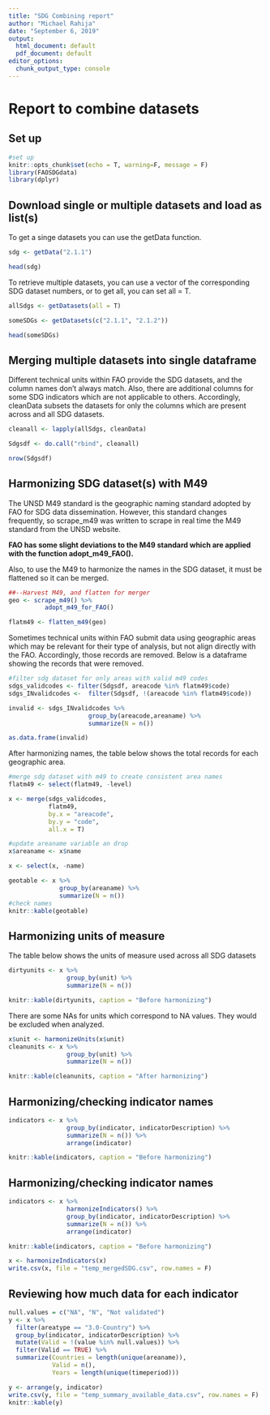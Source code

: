```yaml
---
title: "SDG Combining report"
author: "Michael Rahija"
date: "September 6, 2019"
output:
  html_document: default
  pdf_document: default
editor_options:
  chunk_output_type: console
---
```


# Report to combine datasets


## Set up
```r
#set up
knitr::opts_chunk$set(echo = T, warning=F, message = F)
library(FAOSDGdata)
library(dplyr)

```

## Download single or multiple datasets and load as list(s)

To get a singe datasets you can use the getData function. 
```r
sdg <- getData("2.1.1")

head(sdg)
```

To retrieve multiple datasets, you can use a vector of the corresponding SDG dataset numbers, 
or to get all, you can set all = T.
```r
allSdgs <- getDatasets(all = T)

someSDGs <- getDatasets(c("2.1.1", "2.1.2"))

head(someSDGs)
```


## Merging multiple datasets into single dataframe

Different technical units within FAO provide the SDG datasets, and the column names don't always match. Also, there are additional columns for some SDG indicators which are not applicable to others. Accordingly, cleanData subsets the datasets for only the columns which are present across and all SDG datasets. 

```r
cleanall <- lapply(allSdgs, cleanData)

Sdgsdf <- do.call("rbind", cleanall)

nrow(Sdgsdf)
```


## Harmonizing SDG dataset(s) with M49

The UNSD M49 standard is the geographic naming standard adopted by FAO for SDG data dissemination. However, this standard changes frequently, so scrape_m49 was written to scrape in real time the M49 standard from the UNSD website.

**FAO has some slight deviations to the M49 standard which are applied with the function adopt_m49_FAO().**

Also, to use the M49 to harmonize the names in the SDG dataset, it must be flattened so it can be merged. 

```r
##--Harvest M49, and flatten for merger
geo <- scrape_m49() %>%
          adopt_m49_for_FAO()

flatm49 <- flatten_m49(geo)

```

Sometimes technical units within FAO submit data using geographic areas which may be relevant for their type of analysis, but not align directly with the FAO. Accordingly, those records are removed.  Below is a dataframe showing the records that were removed. 

```r

#filter sdg dataset for only areas with valid m49 codes
sdgs_validcodes <- filter(Sdgsdf, areacode %in% flatm49$code)
sdgs_INvalidcodes <-  filter(Sdgsdf, !(areacode %in% flatm49$code))

invalid <- sdgs_INvalidcodes %>%
                      group_by(areacode,areaname) %>%
                      summarize(N = n())

as.data.frame(invalid)
```

After harmonizing names, the table below shows the total records for each geographic area. 

```r
#merge sdg dataset with m49 to create consistent area names
flatm49 <- select(flatm49, -level)

x <- merge(sdgs_validcodes,
           flatm49,
           by.x = "areacode",
           by.y = "code",
           all.x = T)

#update areaname variable an drop
x$areaname <- x$name

x <- select(x, -name)

geotable <- x %>%
              group_by(areaname) %>%
              summarize(N = n())
#check names
knitr::kable(geotable)
```

## Harmonizing units of measure
The table below shows the units of measure used across all SDG datasets
```r
dirtyunits <- x %>% 
                group_by(unit) %>%
                summarize(N = n())

knitr::kable(dirtyunits, caption = "Before harmonizing")
````

There are some NAs for units which correspond to NA values. They would be excluded when analyzed.
```r
x$unit <- harmonizeUnits(x$unit)
cleanunits <- x %>% 
                group_by(unit) %>%
                summarize(N = n())

knitr::kable(cleanunits, caption = "After harmonizing")
````


## Harmonizing/checking indicator names


```r
indicators <- x %>% 
                group_by(indicator, indicatorDescription) %>%
                summarize(N = n()) %>%
                arrange(indicator)

knitr::kable(indicators, caption = "Before harmonizing")
````

## Harmonizing/checking indicator names


```r
indicators <- x %>% 
                harmonizeIndicators() %>%
                group_by(indicator, indicatorDescription) %>%
                summarize(N = n()) %>%
                arrange(indicator)

knitr::kable(indicators, caption = "Before harmonizing")

x <- harmonizeIndicators(x)
write.csv(x, file = "temp_mergedSDG.csv", row.names = F)
````

## Reviewing how much data for each indicator


```r
null.values = c("NA", "N", "Not validated")
y <- x %>% 
  filter(areatype == "3.0-Country") %>%
  group_by(indicator, indicatorDescription) %>%
  mutate(Valid = !(value %in% null.values)) %>%
  filter(Valid == TRUE) %>%
  summarize(Countries = length(unique(areaname)),
            Valid = n(),
            Years = length(unique(timeperiod)))

y <- arrange(y, indicator)
write.csv(y, file = "temp_summary_available_data.csv", row.names = F)
knitr::kable(y)              
````